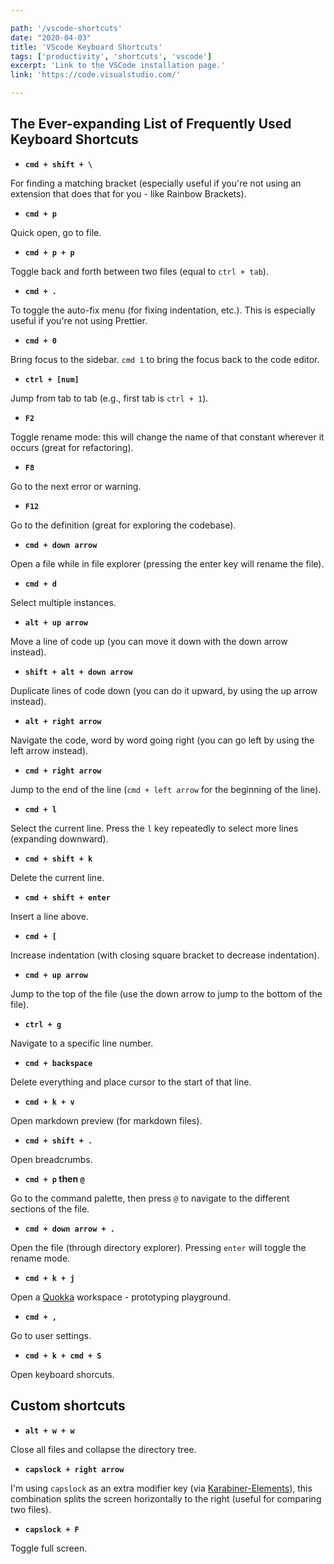 ```yaml
---

path: '/vscode-shortcuts'
date: "2020-04-03"
title: 'VScode Keyboard Shortcuts'
tags: ['productivity', 'shortcuts', 'vscode']
excerpt: 'Link to the VSCode installation page.'
link: 'https://code.visualstudio.com/'

---
```


## The Ever-expanding List of Frequently Used Keyboard Shortcuts

- **`cmd + shift + \`**

For finding a matching bracket (especially useful if you're not using an extension that does that for you - like Rainbow Brackets).

- **`cmd + p`**

Quick open, go to file.

- **`cmd + p + p`**

Toggle back and forth between two files (equal to `ctrl + tab`).

- **`cmd + .`**

To toggle the auto-fix menu (for fixing indentation, etc.). This is especially useful if you're not using Prettier.

- **`cmd + 0`**

Bring focus to the sidebar. `cmd 1` to bring the focus back to the code editor.

- **`ctrl + [num]`**

Jump from tab to tab (e.g., first tab is `ctrl + 1`).

- **`F2`**

Toggle rename mode: this will change the name of that constant wherever it occurs (great for refactoring).

- **`F8`**

Go to the next error or warning.

- **`F12`**

Go to the definition (great for exploring the codebase).

- **`cmd + down arrow`**

Open a file while in file explorer (pressing the enter key will rename the file).

- **`cmd + d`**

Select multiple instances.

- **`alt + up arrow`**

Move a line of code up (you can move it down with the down arrow instead).

- **`shift + alt + down arrow`**

Duplicate lines of code down (you can do it upward, by using the up arrow instead).

- **`alt + right arrow`**

Navigate the code, word by word going right (you can go left by using the left arrow instead).

- **`cmd + right arrow`**

Jump to the end of the line (`cmd + left arrow` for the beginning of the line).

- **`cmd + l`**

Select the current line. Press the `l` key repeatedly to select more lines (expanding downward).

- **`cmd + shift + k`**

Delete the current line.

- **`cmd + shift + enter`**

Insert a line above.

- **`cmd + [`**

Increase indentation (with closing square bracket to decrease indentation).

- **`cmd + up arrow`**

Jump to the top of the file (use the down arrow to jump to the bottom of the file).

- **`ctrl + g`**

Navigate to a specific line number.

- **`cmd + backspace`**

Delete everything and place cursor to the start of that line.

- **`cmd + k + v`**

Open markdown preview (for markdown files).

- **`cmd + shift + .`**

Open breadcrumbs.

- **`cmd + p` then `@`**

Go to the command palette, then press `@` to navigate to the different sections of the file.

- **`cmd + down arrow + .`**

Open the file (through directory explorer). Pressing `enter` will toggle the rename mode.

- **`cmd + k + j`**

Open a [Quokka](https://marketplace.visualstudio.com/items?itemName=WallabyJs.quokka-vscode) workspace - prototyping playground.

- **`cmd + ,`**

Go to user settings.

- **`cmd + k + cmd + S`**

Open keyboard shorcuts.

## Custom shortcuts

- **`alt + w + w`**

Close all files and collapse the directory tree.

- **`capslock + right arrow`**

I'm using `capslock` as an extra modifier key (via [Karabiner-Elements](https://github.com/pqrs-org/Karabiner-Elements)), this combination splits the screen horizontally to the right (useful for comparing two files).

- **`capslock + F`**

Toggle full screen.